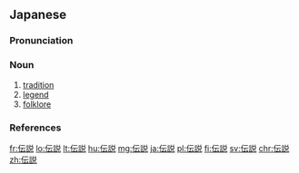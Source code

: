 ==Japanese==
{{ja-kanjitab|でん|せつ|yomi=o}}

===Pronunciation===
{{ja-pron|でんせつ|acc=h|acc_ref=NHK|y=o}}

===Noun===
{{ja-noun|でんせつ}}

# [[tradition]]
# [[legend]]
# [[folklore]]

===References===
<references/>

[[fr:伝説]]
[[lo:伝説]]
[[lt:伝説]]
[[hu:伝説]]
[[mg:伝説]]
[[ja:伝説]]
[[pl:伝説]]
[[fi:伝説]]
[[sv:伝説]]
[[chr:伝説]]
[[zh:伝説]]